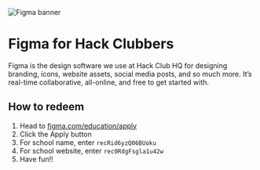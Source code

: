
<Image src="/figma.png" width={3840} height={1400} alt="Figma banner" />

# Figma for Hack Clubbers

Figma is the design software we use at Hack Club HQ for designing branding, icons, website assets, social media posts, and so much more. It’s real-time collaborative, all-online, and free to get started with.

## How to redeem

1. Head to [figma.com/education/apply](https://figma.com/education/apply)
2. Click the Apply button
3. For school name, enter <Code>recRid6yzQ06BUoku</Code>
4. For school website, enter <Code>rec0RdgFsgla1u42w</Code>
5. Have fun!!
